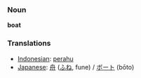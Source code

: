 === Noun ===
'''boat'''

=== Translations ===
*[[Indonesian]]: [[perahu]]
*[[Japanese]]: [[舟]] ([[ふね]], fune) / [[ボート]] (bōto)